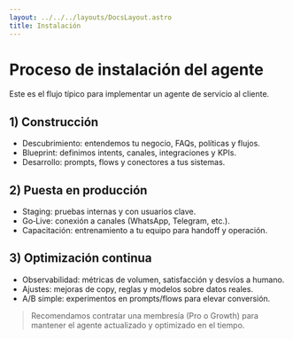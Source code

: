 ```yaml
---
layout: ../../../layouts/DocsLayout.astro
title: Instalación
---
```


# Proceso de instalación del agente

Este es el flujo típico para implementar un agente de servicio al cliente.

## 1) Construcción

- Descubrimiento: entendemos tu negocio, FAQs, políticas y flujos.
- Blueprint: definimos intents, canales, integraciones y KPIs.
- Desarrollo: prompts, flows y conectores a tus sistemas.

## 2) Puesta en producción

- Staging: pruebas internas y con usuarios clave.
- Go‑Live: conexión a canales (WhatsApp, Telegram, etc.).
- Capacitación: entrenamiento a tu equipo para handoff y operación.

## 3) Optimización continua

- Observabilidad: métricas de volumen, satisfacción y desvíos a humano.
- Ajustes: mejoras de copy, reglas y modelos sobre datos reales.
- A/B simple: experimentos en prompts/flows para elevar conversión.

> Recomendamos contratar una membresía (Pro o Growth) para mantener el agente actualizado y optimizado en el tiempo.
